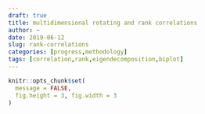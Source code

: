 ```yaml
---
draft: true
title: multidimensional rotating and rank correlations
author: ~
date: 2019-06-12
slug: rank-correlations
categories: [progress,methodology]
tags: [correlation,rank,eigendecomposition,biplot]
---
```


```r
knitr::opts_chunk$set(
  message = FALSE,
  fig.height = 3, fig.width = 3
)
```

